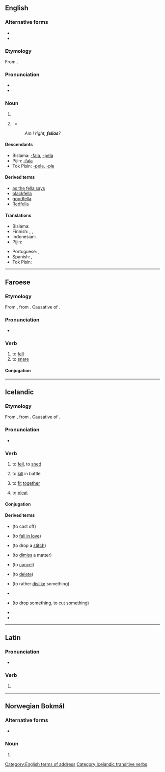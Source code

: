 ==English==

===Alternative forms===
* {{l|en|fellah}}
* {{l|en|feller}}

===Etymology===
From {{m|en|fellow}}.

===Pronunciation===
* {{IPA|/fɛ.lə/|lang=en}}
* {{rhymes|ɛlə|lang=en}}

===Noun===
{{en-noun}}

# {{eye dialect of|fellow|lang=en}}
# {{lb|en|informal}} {{non-gloss definition|used to address a male}}
#* {{quote-book|author=Donald Meichenbaum|chapter=Discussion|title=The Evolution of Psychotherapy: The Third Conference|page=90|editor=Jeffrey K. Zeig|year=1997|passage=By the third go-around, the essence of what I wrote was, "And the same to you, '''fella'''!" I am glad that our relationship has survived that exchange.}}
#: ''Am I right, '''fellas'''?''

====Descendants====
* Bislama: [[-fala]], [[-pela]]
* Pijin: [[-fala]]
* Tok Pisin: [[-pela]], [[-pla]]

====Derived terms====
* [[as the fella says]]
* [[blackfella]]
* [[goodfella]]
* [[Redfella]]

====Translations====
{{trans-top|fella}}
* Bislama: {{t|bi|man}}
* Finnish: {{qualifier|slang}} {{t+|fi|kaveri}}, {{qualifier|slang}} {{t+|fi|jätkä}}, {{qualifier|slang}} {{t+|fi|kundi}}
* Indonesian: {{t+|id|bung}}
* Pijin: {{t|pis|man}}
{{trans-mid}}
* Portuguese: {{t+|pt|cara|c}}, {{t+|pt|mano|m}}
* Spanish: {{qualifier|slang}} {{t+|es|tío}}, {{t+|es|muchacho}}
* Tok Pisin: {{t|tpi|man}}
{{trans-bottom}}

[[Category:English terms of address]]

----

==Faroese==

===Etymology===
From {{etyl|non|fo}} {{m|non|fella}}, from {{etyl|gem-pro|fo}} {{m|gem-pro|*fallijaną}}. Causative of {{m|fo|falla||to fall}}.

===Pronunciation===
* {{IPA|[ˈfɛdla]|lang=fo}}

===Verb===
{{fo-verb|feldi|feldu|felt}}

# to [[fell]]
# to [[snare]]

====Conjugation====
{{fo-conj-8|fe|l}}

----

==Icelandic==

===Etymology===
From {{etyl|non|is}} {{m|non|fella}}, from {{etyl|gem-pro|is}} {{m|gem-pro|*fallijaną}}. Causative of {{m|is|falla||to fall}}.

===Pronunciation===
* {{IPA|/ˈfɛtla/|lang=is}}
*: {{rhymes|ɛtla|lang=is}}

===Verb===
{{is-verb-weak|felldi|fellt}}

# {{lb|is|transitive|governs the accusative}} to [[fell]], to [[shed]]{{attention|is|improve definitions}}
# {{lb|is|transitive|governs the accusative}} to [[kill]] in battle
# {{lb|is|transitive|governs the accusative}} to [[fit]] [[together]]
# {{lb|is|transitive|governs the accusative}} to [[pleat]]

====Conjugation====
{{is-conj-w2|f|e|ll|d=d|mp=-}}

====Derived terms====
{{der-top3}}
* {{l|is|fella af}} (to cast off)
* {{l|is|fella hugi saman}} (to [[fall in love]])
* {{l|is|fella niður lykkju}} (to drop a [[stitch]])
* {{l|is|fella niður mál}} (to [[dimiss]] a matter)
{{der-mid3}}
* {{l|is|fella niður}} (to [[cancel]])
* {{l|is|fella niður}} (to [[delete]])
* {{l|is|fella sig ekki við}} (to rather [[dislike]] something)
* {{l|is|fella tár}}
{{der-mid3}}
* {{l|is|fella úr}} (to drop something, to cut something)
* {{l|is|felldur}}
* {{l|is|vera ekki við eina fjölina felldur}}
{{der-bottom}}

[[Category:Icelandic transitive verbs]]

----

==Latin==

===Pronunciation===
* {{la-pronunc|fellā}}

===Verb===
{{la-verb-form|fellā}}

# {{inflection of|fellō||1|s|pres|actv|impr|lang=la}}

----

==Norwegian Bokmål==

===Alternative forms===
* {{l|nb|fellen}}

===Noun===
{{head|nb|noun form|g=m|g2=f}}

# {{inflection of|felle||definite|f|s|lang=nb}}
